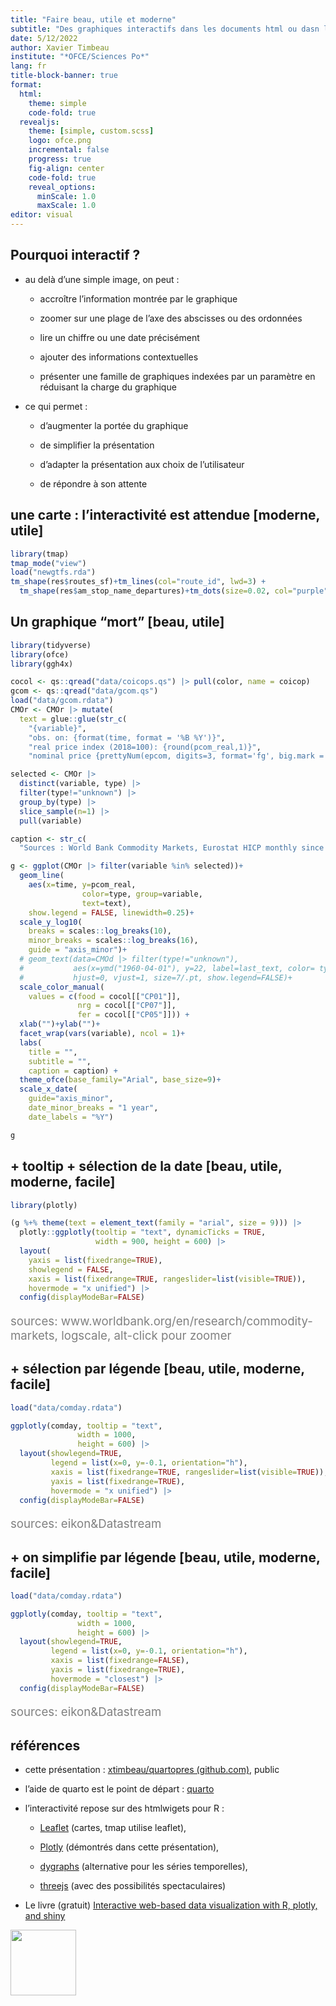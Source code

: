```yaml
---
title: "Faire beau, utile et moderne"
subtitle: "Des graphiques interactifs dans les documents html ou dasn les présentations"
date: 5/12/2022
author: Xavier Timbeau
institute: "*OFCE/Sciences Po*"
lang: fr
title-block-banner: true
format: 
  html:
    theme: simple
    code-fold: true
  revealjs:
    theme: [simple, custom.scss]
    logo: ofce.png
    incremental: false
    progress: true
    fig-align: center
    code-fold: true
    reveal_options:
      minScale: 1.0
      maxScale: 1.0
editor: visual
---
```


## Pourquoi interactif ? {.smaller}

-   au delà d'une simple image, on peut :

    -   accroître l'information montrée par le graphique

    -   zoomer sur une plage de l'axe des abscisses ou des ordonnées

    -   lire un chiffre ou une date précisément

    -   ajouter des informations contextuelles

    -   présenter une famille de graphiques indexées par un paramètre en réduisant la charge du graphique

-   ce qui permet :

    -   d'augmenter la portée du graphique

    -   de simplifier la présentation

    -   d'adapter la présentation aux choix de l'utilisateur

    -   de répondre à son attente

## une carte : l'interactivité est attendue \[moderne, utile\]

```r
library(tmap)
tmap_mode("view")
load("newgtfs.rda")
tm_shape(res$routes_sf)+tm_lines(col="route_id", lwd=3) +
  tm_shape(res$am_stop_name_departures)+tm_dots(size=0.02, col="purple", alpha=0.5)
```

## Un graphique "mort" \[beau, utile\] {.smaller}

```r
library(tidyverse)
library(ofce)
library(ggh4x)

cocol <- qs::qread("data/coicops.qs") |> pull(color, name = coicop)
gcom <- qs::qread("data/gcom.qs") 
load("data/gcom.rdata")
CMOr <- CMOr |> mutate(
  text = glue::glue(str_c(
    "{variable}",
    "obs. on: {format(time, format = '%B %Y')}",
    "real price index (2018=100): {round(pcom_real,1)}",
    "nominal price {prettyNum(epcom, digits=3, format='fg', big.mark = ',')} {eunit}", sep="<br>")))

selected <- CMOr |>
  distinct(variable, type) |> 
  filter(type!="unknown") |>
  group_by(type) |> 
  slice_sample(n=1) |>
  pull(variable)

caption <- str_c(
  "Sources : World Bank Commodity Markets, Eurostat HICP monthly since 1990, INSEE National Accounts, OECD EO110")

g <- ggplot(CMOr |> filter(variable %in% selected))+
  geom_line(
    aes(x=time, y=pcom_real, 
                color=type, group=variable,
                text=text), 
    show.legend = FALSE, linewidth=0.25)+
  scale_y_log10(
    breaks = scales::log_breaks(10), 
    minor_breaks = scales::log_breaks(16),
    guide = "axis_minor")+
  # geom_text(data=CMOd |> filter(type!="unknown"), 
  #           aes(x=ymd("1960-04-01"), y=22, label=last_text, color= type), 
  #           hjust=0, vjust=1, size=7/.pt, show.legend=FALSE)+
  scale_color_manual(
    values = c(food = cocol[["CP01"]], 
               nrg = cocol[["CP07"]], 
               fer = cocol[["CP05"]])) +
  xlab("")+ylab("")+
  facet_wrap(vars(variable), ncol = 1)+
  labs(
    title = "",
    subtitle = "",
    caption = caption) +
  theme_ofce(base_family="Arial", base_size=9)+
  scale_x_date(
    guide="axis_minor", 
    date_minor_breaks = "1 year",
    date_labels = "%Y") 

g

```

## + tooltip + sélection de la date \[beau, utile, moderne, facile\] {.smaller .scrollable}

```r
library(plotly)

(g %+% theme(text = element_text(family = "arial", size = 9))) |>
  plotly::ggplotly(tooltip = "text", dynamicTicks = TRUE,
                   width = 900, height = 600) |> 
  layout(
    yaxis = list(fixedrange=TRUE),
    showlegend = FALSE,
    xaxis = list(fixedrange=TRUE, rangeslider=list(visible=TRUE)),
    hovermode = "x unified") |>  
  config(displayModeBar=FALSE)
```

::: {style="color: gray; font-size: 14pt"}
sources: www.worldbank.org/en/research/commodity-markets, logscale, alt-click pour zoomer
:::

## + sélection par légende \[beau, utile, moderne, facile\]

```r

load("data/comday.rdata")

ggplotly(comday, tooltip = "text",
               width = 1000,
               height = 600) |>
  layout(showlegend=TRUE,
         legend = list(x=0, y=-0.1, orientation="h"),
         xaxis = list(fixedrange=TRUE, rangeslider=list(visible=TRUE)),
         yaxis = list(fixedrange=TRUE),
         hovermode = "x unified") |>
  config(displayModeBar=FALSE)

```

::: {style="color: gray; font-size: 14pt"}
sources: eikon&Datastream
:::

## + on simplifie par légende \[beau, utile, moderne, facile\]

```r

load("data/comday.rdata")

ggplotly(comday, tooltip = "text",
               width = 1000,
               height = 600) |>
  layout(showlegend=TRUE,
         legend = list(x=0, y=-0.1, orientation="h"),
         xaxis = list(fixedrange=FALSE),
         yaxis = list(fixedrange=TRUE),
         hovermode = "closest") |>
  config(displayModeBar=FALSE)

```

::: {style="color: gray; font-size: 14pt"}
sources: eikon&Datastream
:::

## références

-   cette présentation : [xtimbeau/quartopres (github.com)](https://github.com/xtimbeau/quartopres), public

-   l'aide de quarto est le point de départ : [quarto](https://quarto.org/docs)

-   l'interactivité repose sur des htmlwigets pour R :

    -   [Leaflet](http://rstudio.github.io/leaflet/) (cartes, tmap utilise leaflet),

    -   [Plotly](https://plot.ly/r/) (démontrés dans cette présentation),

    -   [dygraphs](http://rstudio.github.io/dygraphs/) (alternative pour les séries temporelles),

    -   [threejs](https://bwlewis.github.io/rthreejs/) (avec des possibilités spectaculaires)

-   Le livre (gratuit) [Interactive web-based data visualization with R, plotly, and shiny](https://plotly-r.com/index.html)

![](images/image-417972003.png){fig-align="right" width="105"}
